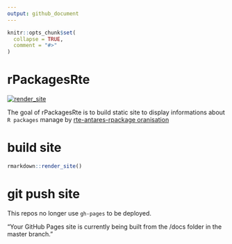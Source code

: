```yaml
---
output: github_document
---
```


<!-- README.md is generated from README.Rmd. Please edit that file -->

```r
knitr::opts_chunk$set(
  collapse = TRUE,
  comment = "#>"
)
```

# rPackagesRte

<!-- badges: start -->
[![render_site](https://github.com/rte-antares-rpackage/rPackagesRte/actions/workflows/render_site.yml/badge.svg)](https://github.com/rte-antares-rpackage/rPackagesRte/actions/workflows/render_site.yml)
<!-- badges: end -->

The goal of rPackagesRte is to build static site to display informations about `R packages` manage by [rte-antares-rpackage oranisation](https://github.com/rte-antares-rpackage)


# build site 

```r
rmarkdown::render_site()
```

# git push site 

This repos no longer use `gh-pages` to be deployed. 

"Your GitHub Pages site is currently being built from the /docs folder in the master branch."


